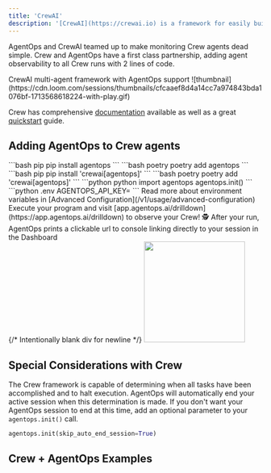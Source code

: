 ```yaml
---
title: 'CrewAI'
description: '[CrewAI](https://crewai.io) is a framework for easily building multi-agent applications.'
---
```



AgentOps and CrewAI teamed up to make monitoring Crew agents dead simple. Crew and AgentOps have a first class partnership, adding agent observability to all Crew runs with 2 lines of code.

<Card title="Crew.ai + AgentOps" icon="ship" href="https://www.loom.com/share/cfcaaef8d4a14cc7a974843bda1076bf">
	CrewAI multi-agent framework with AgentOps support
	![thumbnail](https://cdn.loom.com/sessions/thumbnails/cfcaaef8d4a14cc7a974843bda1076bf-1713568618224-with-play.gif)
</Card>

Crew has comprehensive [documentation](https://docs.crewai.com) available as well as a great [quickstart](https://docs.crewai.com/how-to/Creating-a-Crew-and-kick-it-off/) guide.

## Adding AgentOps to Crew agents

<Steps>
	<Step title="Install the AgentOps SDK">
		<CodeGroup>
			```bash pip 
			pip install agentops
			```
			```bash poetry
			poetry add agentops
			```
		</CodeGroup>
	</Step>
	<Step title="Install Crew with AgentOps">
		<CodeGroup>
			```bash pip 
			pip install 'crewai[agentops]'
			```
			```bash poetry
			poetry add 'crewai[agentops]'
			```
		</CodeGroup>
	</Step>
	<Step title="Add 2 lines of code">
		<CodeTooltip/>
		<span className="api-key-container">
			<CodeGroup>
				```python python
				import agentops
				agentops.init(<INSERT YOUR API KEY HERE>)
				```
			</CodeGroup>
		</span>
		<EnvTooltip />
    <span className="api-key-container">
      <CodeGroup>
        ```python .env
        AGENTOPS_API_KEY=<YOUR API KEY>
        ```
      </CodeGroup>
      Read more about environment variables in [Advanced Configuration](/v1/usage/advanced-configuration)
    </span>
	</Step>
	<Step title="Run your crew">
		Execute your program and visit [app.agentops.ai/drilldown](https://app.agentops.ai/drilldown) to observe your Crew! 🕵️
		<Tip>
			After your run, AgentOps prints a clickable url to console linking directly to your session in the Dashboard
		</Tip> 
		<div/>{/* Intentionally blank div for newline */}
		<Frame type="glass" caption="Clickable link to session">
			<img height="200" src="https://github.com/AgentOps-AI/agentops/blob/cf67191f13e0e2a09446a61b7393e1810b3eee95/docs/images/link-to-session.gif?raw=true" />
		</Frame>
	</Step>
</Steps>

## Special Considerations with Crew
The Crew framework is capable of determining when all tasks have been accomplished and to halt execution. AgentOps will automatically end your active session
when this determination is made. If you don't want your AgentOps session to end at this time, add an optional parameter to your `agentops.init()` call.

```python
agentops.init(skip_auto_end_session=True)
```

## Crew + AgentOps Examples

<CardGroup cols={3}>
    <Card title="Job Posting" icon="briefcase" href="https://github.com/Agentops-AI/crewAI-examples/tree/main/job-posting" />
	<Card title="Instagram Post" icon="instagram" href="https://github.com/Agentops-AI/crewAI-examples/tree/main/instagram_post" />
    <Card title="Markdown Validator" icon="markdown" href="https://github.com/Agentops-AI/crewAI-examples/tree/main/markdown_validator" />
</CardGroup>

<script type="module" src="/scripts/github_stars.js"></script>
<script type="module" src="/scripts/link_to_api_button.js"></script>
<script type="module" src="/scripts/scroll-img-fadein-animation.js"></script>
<script type="module" src="/scripts/button_heartbeat_animation.js"></script>
<script type="css" src="/styles/styles.css"></script>
<script type="module" src="/scripts/adjust_api_dynamically.js"></script>
